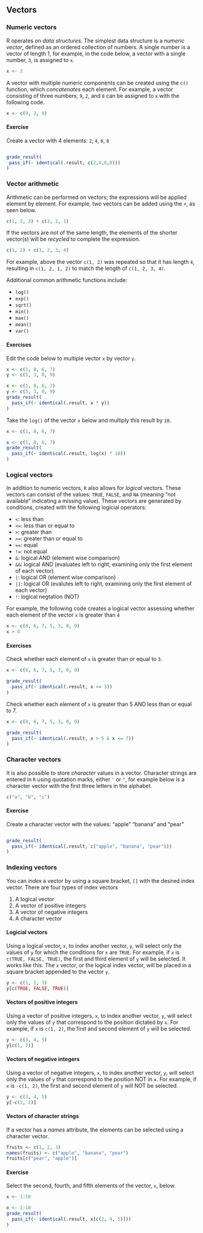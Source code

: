 ## Vectors 

### Numeric vectors

R operates on _data structures_. The simplest data structure is a _numeric vector_, defined as an ordered collection of numbers. A single number is a vector of length 1, for example, in the code below, a vector with a single number, `3`, is assigned to `x`.

```r
x <- 3
```

A vector with multiple numeric components can be created using the `c()` function, which _concatenates_ each element. For example, a vector consisting of three numbers, `9`, `2`, and `8` can be assigned to `x` with the following code.

```r
x <- c(9, 2, 8)
```


#### Exercise

Create a vector with 4 elements: `2`, `4`, `6`, `8`

```r

```

```r
grade_result(
 pass_if(~ identical(.result, c(2,4,6,8)))
)
```

### Vector arithmetic

Arithmetic can be performed on vectors; the expressions will be applied element by element. For example, two vectors can be added using the `+`, as seen below.

```r
c(1, 2, 3) + c(3, 2, 1)
```

If the vectors are not of the same length, the elements of the shorter vector(s) will be _recycled_ to complete the expression.

```r
c(1, 2) + c(1, 2, 3, 4)
```

For example, above the vector `c(1, 2)` was repeated so that it has length `4`, resulting in `c(1, 2, 1, 2)` to match the length of `c(1, 2, 3, 4)`.

Additional common arithmetic functions include:

* `log()`
* `exp()`
* `sqrt()`
* `min()`
* `max()`
* `mean()`
* `var()`

#### Exercises

Edit the code below to multiple vector `x` by vector `y`.

```r
x <- c(1, 8, 6, 7)
y <- c(5, 3, 0, 9)
```

```r
x <- c(1, 8, 6, 7)
y <- c(5, 3, 0, 9)
grade_result(
  pass_if(~ identical(.result, x * y))
)
```

Take the `log()` of the vector `x` below and multiply this result by `10`.

```r
x <- c(1, 8, 6, 7)
```

```r
x <- c(1, 8, 6, 7)
grade_result(
  pass_if(~ identical(.result, log(x) * 10))
)
```

### Logical vectors

In addition to numeric vectors, `R` also allows for _logical_ vectors. These vectors can consist of the values: `TRUE`, `FALSE`, and `NA` (meaning "not available" indicating a missing value). These vectors are generated by conditions, created with the following logicial operators:

* `<`: less than
* `<=`: less than or equal to
* `>`: greater than
* `>=`: greater than or equal to
* `==`: equal 
* `!=`: not equal
* `&`: logical AND (element wise comparison)
* `&&`: logical AND (evaluates left to right, examining only the first element of each vector)
* `|`: logical OR (element wise comparison)
* `||`: logical OR (evalutes left to right, examining only the first element of each vector)
* `!`: logical negtation (NOT)

For example, the following code creates a logical vector assessing whether each element of the vector `x` is greater than `4`

```r
x <- c(8, 6, 7, 5, 3, 0, 9)
x > 4
```

#### Exercises

Check whether each element of `x` is greater than or equal to `3`.

```r
x <- c(8, 6, 7, 5, 3, 0, 9)
```

```r
grade_result(
  pass_if(~ identical(.result, x >= 3))
)
```

Check whether each element of `x` is greater than 5 AND less than or equal to 7.

```r
x <- c(8, 6, 7, 5, 3, 0, 9)
```

```r
grade_result(
  pass_if(~ identical(.result, x > 5 & x <= 7))
)
```

### Character vectors

It is also possible to store _character_ values in a vector. Character strings are entered in `R` using quotation marks, either `'` or `"`, for example below is a character vector with the first three letters in the alphabet.

```r
c("a", "b", "c")
```

#### Exercise

Create a character vector with the values: "apple" "banana" and "pear"

```r

```

```r
grade_result(
  pass_if(~ identical(.result, c("apple", "banana", "pear")))
)
```

### Indexing vectors

You can _index_ a vector by using a square bracket, `[]` with the desired index vector. There are four types of index vectors

1. A logical vector
2. A vector of positive integers
3. A vector of negative integers
4. A character vector

#### Logicial vectors

Using a logical vector, `x`, to index another vector, `y`, will select only the values of `y` for which the conditions for `x` are `TRUE`. For example, if `x` is `c(TRUE, FALSE, TRUE)`, the first and third element of `y` will be selected. It works like this. The `x` vector, or the logical index vector, will be placed in a square bracket appended to the vector `y`.

```r
y <- c(1, 2, 3)
y[c(TRUE, FALSE, TRUE)]
```

#### Vectors of positive integers

Using a vector of positive integers, `x`, to index another vector, `y`, will select only the values of `y` that correspond to the position dictated by `x`. For example, if `x` is `c(1, 2)`, the first and second element of `y` will be selected.

```r
y <- c(3, 4, 5)
y[c(1, 2)]
```


#### Vectors of negative integers

Using a vector of negative integers, `x`, to index another vector, `y`, will select only the values of `y` that correspond to the position NOT in `x`. For example, if `x` is `-c(1, 2)`, the first and second element of `y` will NOT be selected.

```r
y <- c(3, 4, 5)
y[-c(1, 2)]
```

#### Vectors of character strings

If a vector has a _names_ attribute, the elements can be selected using a character vector. 

```r
fruits <- c(1, 2, 3)
names(fruits) <- c("apple", "banana", "pear")
fruits[c("pear", "apple")]
```


#### Exercise

Select the second, fourth, and fifth elements of the vector, `x`, below.

```r
x <- 1:10
```

```r
x <- 1:10
grade_result(
  pass_if(~ identical(.result, x[c(2, 4, 5)]))
)
```


